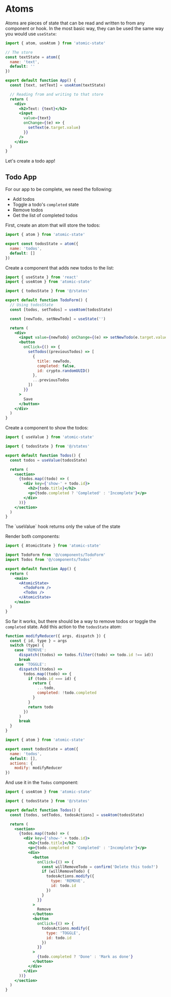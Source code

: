 
# Atoms

Atoms are pieces of state that can be read and written to from any component or hook. In the most basic way, they can be used the same way you would use `useState`:

```jsx
import { atom, useAtom } from 'atomic-state'

// The store
const textState = atom({
  name: 'text',
  default: ''
})

export default function App() {
  const [text, setText] = useAtom(textState)

  // Reading from and writing to that store
  return (
    <div>
      <h2>Text: {text}</h2>
      <input
        value={text}
        onChange={(e) => {
          setText(e.target.value)
        }}
      />
    </div>
  )
}
```

Let's create a todo app!

## Todo App

For our app to be complete, we need the following:

- Add todos
- Toggle a todo's `completed` state
- Remove todos
- Get the list of completed todos

First, create an atom that will store the todos:

```jsx filename="states/index.js"
import { atom } from 'atomic-state'

export const todosState = atom({
  name: 'todos',
  default: []
})
```

Create a component that adds new todos to the list:

```jsx filename="components/TodoForm.jsx"
import { useState } from 'react'
import { useAtom } from 'atomic-state'

import { todosState } from '@/states'

export default function TodoForm() {
  // Using todosState
  const [todos, setTodos] = useAtom(todosState)

  const [newTodo, setNewTodo] = useState('')

  return (
    <div>
      <input value={newTodo} onChange={(e) => setNewTodo(e.target.value)} />
      <button
        onClick={() => {
          setTodos((previousTodos) => [
            {
              title: newTodo,
              completed: false,
              id: crypto.randomUUID()
            },
            ...previousTodos
          ])
        }}
      >
        Save
      </button>
    </div>
  )
}
```

Create a component to show the todos:

```jsx filename="components/Todos.jsx" {1, 6}
import { useValue } from 'atomic-state'

import { todosState } from '@/states'

export default function Todos() {
  const todos = useValue(todosState)

  return (
    <section>
      {todos.map((todo) => (
        <div key={'show-' + todo.id}>
          <h2>{todo.title}</h2>
          <p>{todo.completed ? 'Completed' : 'Incomplete'}</p>
        </div>
      ))}
    </section>
  )
}
```

<Callout type='info'>
  The `useValue` hook returns only the value of the state
</Callout>

Render both components:

```jsx filename="src/App.jsx"
import { AtomicState } from 'atomic-state'

import TodoForm from '@/components/TodoForm'
import Todos from '@/components/Todos'

export default function App() {
  return (
    <main>
      <AtomicState>
        <TodoForm />
        <Todos />
      </AtomicState>
    </main>
  )
}
```

So far it works, but there should be a way to remove todos or toggle the `completed` state. Add this action to the `todosState` atom:

```jsx
function modifyReducer({ args, dispatch }) {
  const { id, type } = args
  switch (type) {
    case 'REMOVE':
      dispatch((todos) => todos.filter((todo) => todo.id !== id))
      break
    case 'TOGGLE':
      dispatch((todos) =>
        todos.map((todo) => {
          if (todo.id === id) {
            return {
              ...todo,
              completed: !todo.completed
            }
          }
          return todo
        })
      )
      break
  }
}
```

```jsx filename="states/index.js" {7}
import { atom } from 'atomic-state'

export const todosState = atom({
  name: 'todos',
  default: [],
  actions: {
    modify: modifyReducer
})
```

And use it in the `Todos` component:

```jsx filename="components/Todos.jsx" {17-23, 30-33}
import { useAtom } from 'atomic-state'

import { todosState } from '@/states'

export default function Todos() {
  const [todos, setTodos, todosActions] = useAtom(todosState)

  return (
    <section>
      {todos.map((todo) => (
        <div key={'show-' + todo.id}>
          <h2>{todo.title}</h2>
          <p>{todo.completed ? 'Completed' : 'Incomplete'}</p>
          <div>
            <button
              onClick={() => {
                const willRemoveTodo = confirm('Delete this todo?')
                if (willRemoveTodo) {
                  todosActions.modify({
                    type: 'REMOVE',
                    id: todo.id
                  })
                }
              }}
            >
              Remove
            </button>
            <button
              onClick={() => {
                todosActions.modify({
                  type: 'TOGGLE',
                  id: todo.id
                })
              }}
            >
              {todo.completed ? 'Done' : 'Mark as done'}
            </button>
          </div>
        </div>
      ))}
    </section>
  )
}
```
